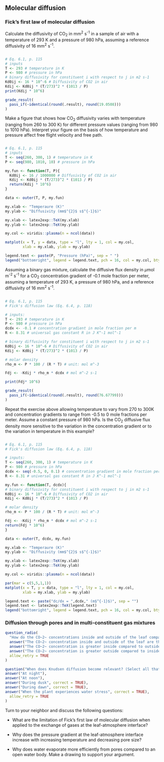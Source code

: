 ## Molecular diffusion
### Fick's first law of molecular diffusion

Calculate the diffusivity of CO~2~ in mm^2^ s^-1^ in a sample of air with a temperature of 293 K and a pressure of 980 hPa, assuming a reference diffusivity of 16 mm^2^ s^-1^.

```{r diffusivity01, exercise = TRUE, exercise.eval = FALSE}

```

```{r diffusivity01-solution}
# Eq. 6.1, p. 115
# inputs
T <- 293 # temperature in K
P <- 980 # pressure in hPa
# binary diffusivity for constituent i with respect to j in m2 s-1
Kd0ij <- 16 * 10^-6 # Diffusivity of CO2 in air
Kdij <- Kd0ij * (T/273)^2 * (1013 / P)
print(Kdij * 10^6)
```

```{r diffusivity01-check}
grade_result(
  pass_if(~identical(round(.result), round(19.0508)))
)

```

Make a figure that shows how CO~2~ diffusivity varies with temperature (ranging from 260 to 300 K) for different pressure values (ranging from 980 to 1010 hPa). Interpret your figure on the basis of how temperature and pressure affect free flight velocity and free path.

```{r diffusivity02, exercise = TRUE, exercise.eval = FALSE}

```

```{r diffusivity02-solution}
# Eq. 6.1, p. 115
# inputs
T <- seq(260, 300, 1) # temperature in K
P <- seq(980, 1010, 10) # pressure in hPa

my.fun <- function(T, P){
  Kd0ij <- 16 / 1000000 # Diffusivity of CO2 in air
  Kdij <- Kd0ij * (T/273)^2 * (1013 / P)
  return(Kdij * 10^6)
}

data <- outer(T, P, my.fun)

my.xlab <- "Temperaure (K)"
my.ylab <- "Diffusivity (mm$^{2}$ s$^{-1}$)"

my.xlab <- latex2exp::TeX(my.xlab)
my.ylab <- latex2exp::TeX(my.ylab)

my.col <- viridis::plasma(n = ncol(data))

matplot(x = T, y = data, type = "l", lty = 1, col = my.col,
        xlab = my.xlab, ylab = my.ylab)

legend.text <- paste(P, "Pressure (hPa)", sep = " ")
legend("bottomright", legend = legend.text, pch = 16, col = my.col, bty = "n")

```

Assuming a binary gas mixture, calculate the diffusive flux density in $\mu$mol m^-2^ s^-1^ for a CO~2~ concentration gradient of -0.1 mole fraction per meter, assuming a temperature of 293 K, a pressure of 980 hPa, and a reference diffusivity of 16 mm^2^ s^-1^.

```{r Ficks1stLaw01, exercise = TRUE, exercise.eval = FALSE}

```

```{r Ficks1stLaw01-solution}
# Eq. 6.1, p. 115
# Fick's diffusion law (Eq. 6.4, p. 118)

# inputs:
T <- 293 # temperature in K
P <- 980 # pressure in hPa
dcdx <- -0.1 # concentration gradient in mole fraction per m
R <- 8.31 # universal gas constant R in J K^-1 mol^-1

# binary diffusivity for constituent i with respect to j in m2 s-1
Kd0ij <- 16 * 10^-6 # Diffusivity of CO2 in air
Kdij <- Kd0ij * (T/273)^2 * (1013 / P)

# molar density
rho_m <- P * 100 / (R * T) # unit: mol m^-3

Fdj <- -Kdij * rho_m * dcdx # mol m^-2 s-1

print(Fdj* 10^6)
```
```{r Ficks1stLaw01-check}
grade_result(
  pass_if(~identical(round(.result), round(76.67799)))
)

```

Repeat the exercise above allowing temperature to vary from 270 to 300K and concentration gradients to range from -0.5 to 0 mole fractions per meter. Assume a constant pressure of 980 hPa. Is the CO~2~ diffusive flux density more sensitive to the variation in the concentration gradient or to the variation in temperature in this example?

```{r Ficks1stLaw02, exercise = TRUE, exercise.eval = FALSE}

```

```{r Ficks1stLaw02-solution}
# Eq. 6.1, p. 115
# Fick's diffusion law (Eq. 6.4, p. 118)

# inputs:
T <- seq(260, 300, 1) # temperature in K
P <- 980 # pressure in hPa
dcdx <- seq(-0.5, 0, 0.1) # concentration gradient in mole fraction per m
R <- 8.31 # universal gas constant R in J K^-1 mol^-1

my.fun <- function(T, dcdx){
# binary diffusivity for constituent i with respect to j in m2 s-1
Kd0ij <- 16 * 10^-6 # Diffusivity of CO2 in air
Kdij <- Kd0ij * (T/273)^2 * (1013 / P)

# molar density
rho_m <- P * 100 / (R * T) # unit: mol m^-3

Fdj <- -Kdij * rho_m * dcdx # mol m^-2 s-1
return(Fdj * 10^6)
}

data <- outer(T, dcdx, my.fun)

my.xlab <- "Temperaure (K)"
my.ylab <- "Diffusivity (mm$^{2}$ s$^{-1}$)"

my.xlab <- latex2exp::TeX(my.xlab)
my.ylab <- latex2exp::TeX(my.ylab)

my.col <- viridis::plasma(n = ncol(data))

par(mar = c(5,5,1,1))
matplot(x = T, y = data, type = "l", lty = 1, col = my.col,
        xlab = my.xlab, ylab = my.ylab)

legend.text <- paste("dc/dx = ",dcdx," (m$^{-1}$)", sep = "")
legend.text <- latex2exp::TeX(legend.text)
legend("bottomright", legend = legend.text, pch = 16, col = my.col, bty = "n")


```
### Diffusion through pores and in multi-constituent gas mixtures

```{r CO2insideAndoutsideLeaf, echo=FALSE}
question_radio(
  "How do the CO~2~ concentrations inside and outside of the leaf compare when the leaf reaches the CO~2~ compensation point?",
  answer("The CO~2~ concentration inside and outside of the leaf are the same"),
  answer("The CO~2~ concentration is greater inside compared to outside of the leaf"),
  answer("The CO~2~ concentration is greater outside compared to inside of the leaf", correct = TRUE),
  allow_retry = TRUE
)
```

```{r KnudsenDiffusion, echo=FALSE}
question("When does Knudsen diffusion become relevant? (Select all that apply)",
answer("At night"),
answer("At noon"),
answer("During dusk", correct = TRUE),
answer("During dawn", correct = TRUE),
answer("When the plant experiences water stress", correct = TRUE),
  allow_retry = TRUE
)
```

Turn to your neighbor and discuss the following questions:

* What are the limitation of Fick's first law of molecular diffusion when applied to the exchange of gases at the leaf-atmosphere interface?

* Why does the pressure gradient at the leaf-atmosphere interface increase with increasing temperature and decreasing pore size?

* Why does water evaporate more efficiently from pores compared to an open water body. Make a drawing to support your argument.


